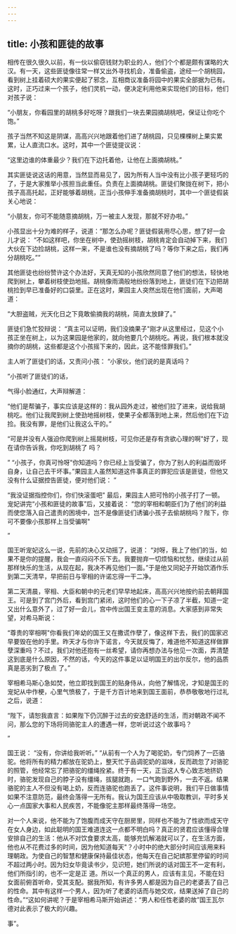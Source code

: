 ```yaml
---
---
---
```

title: 小孩和匪徒的故事
---



相传在很久很久以前，有一伙以偷窃钱财为职业的人，他们个个都是颇有谋略的大汉。有一天，这些匪徒像往常一样又出外寻找机会，准备偷盗，途经一个胡桃园，看到树上挂着硕大的果实便起了邪念，互相商议准备将园中的果实全部据为已有。这时，正巧过来一个孩子，他们灵机一动，便决定利用他来实现他们的目标，他们对孩子说：

“小朋友，你看园里的胡桃多好吃呀？跟我们一块去果园摘胡桃吧，保证让你吃个饱。”

孩子当然不知这是阴谋，高高兴兴地跟着他们进了胡桃园，只见棵棵树上果实累累，让人直流口水。这时，其中一个匪徒提议说：

“这里边谁的体重最少？我们在下边托着他，让他在上面摘胡桃。”

其实匪徒说这话的用意，当然显而易见了，因为所有人当中没有比小孩子更轻巧的了，于是大家推举小孩担当此重任。负责在上面摘胡桃。匪徒们聚拢在树下，把小孩子高高托起，正好能够着胡桃，正当小孩伸手准备摘胡桃时，其中一个匪徒假装关心地说：



“小朋友，你可不能随意摘胡桃，万一被主人发现，那就不好办啦。”

小孩显出十分为难的样子，说道：“那怎么办呢？匪徒假装用尽心思，想了好一会儿才说：
“不如这样吧，你坐在树中，使劲摇树枝，胡桃肯定会自动掉下来，我们大伙在下边捡胡桃，这样一来，不是谁也没有摘胡桃了吗？等你下来之后，我们再分胡桃吃。””

其他匪徒也纷纷赞许这个办法好，天真无知的小孩欣然同意了他们的想法，轻快地爬到树上，攀着树枝使劲地摇。胡桃像雨滴般地纷纷落到地上，匪徒们在下边把胡桃捡到早已准备好的口袋里。正在这时，果园主人突然出现在他们面前，大声喝道：

“大胆盗贼，光天化日之下竟敢偷摘我的胡桃，简直太放肆了。”

匪徒们急忙狡辩说：
“真主可以证明，我们没摘果子"刚才从这里经过，见这个小孩正坐在树上，以为这果园是他家的，就向他要几个胡桃吃。再说，我们根本就没摘你的胡桃，这些都是这个小孩摇下来的，因此，这不能怪罪我们。”

主人听了匪徒们的话，又责问小孩：
“小家伙，他们说的是真话吗？

”小孩听了匪徒们的话，

气得小脸通红，大声辩解道：

“他们是帮骗子，事实应该是这样的：我从园外走过，被他们拉了进来，说给我胡桃吃。他们让我爬到树上使劲地摇树枝，使果子全都落到地上来，然后他们在下边捡。我没有罪，是他们让我这么干的。”

“可是并没有人强迫你爬到树上摇晃树枝，可见你还是存有贪欲心理的啊"好了，现在请你告诉我，你吃到胡桃了
吗？

”
“小孩子，你真可怜呀"你知道吗？你已经上当受骗了，你为了别人的利益而毁坏自身，让自己去干坏事。”果园主人虽然知道这件事真正的罪犯应该是匪徒，但他又没有什么证据控告匪徒，便对他们说：
”

“我没证据指控你们，你们快滚蛋吧"
最后，果园主人把可怜的小孩子打了一顿。
宠妃讲完“小孩和匪徒的故事”后，又接着说：
“您的宰相和朝臣们为了他们的利益而使您落入自己遣责的困境中，岂不是像匪徒们诱骗小孩子去偷胡桃吗？陛下，你可不要像小孩那样上当受骗啊"

”

国王听宠妃这么一说，先前的决心又动摇了，说道：
“对呀，我上了他们的当，如果不是你的提醒，我会一直闷闷不乐下去。我要抛弃一切烦恼和忧愁，继续过从前那样快乐的生活，从现在起，我决不再见他们一面。”于是他又同妃子开始饮酒作乐到第二天清早，早把前日与宰相的许诺忘得一干二净。

第二天清晨，宰相、大臣和朝中的元老们早早地起床，高高兴兴地按约前去朝拜国王。可是到了宫门外后，看到宫门紧闭，这时他们的心一下子凉了半截，知道一定又出什么意外了，过了好一会儿，宫中传出国王变主意的消息。大家感到非常失望，对希马斯说：

“尊贵的宰相啊"你看我们年幼的国王又在撒谎作孽了，像这样下去，我们的国家迟早要毁在他的手里。昨天才与你许下诺言，今天就反悔了，难道他不知道这样做罪孽深重吗？不过，我们对他还抱有一丝希望，请你再想办法与他见一次面，弄清楚这到底是什么原因，不然的话，今天的这件事足以证明国王的出尔反尔，他的品质真是恶劣到了极点
了。”

宰相希马斯心急如焚，他立即找到国王的贴身侍从，向他了解情况，才知是国王的宠妃从中作梗，心里气愤极了，于是千方百计地来到国王面前，恭恭敬敬地行过礼之后，说道：

“陛下，请恕我直言：如果陛下仍沉醉于过去的安逸舒适的生活，而对朝政不闻不问，那么您的下场将同骆驼主人的遭遇一样，您听说过这个故事吗？

”

国王说：
“没有，你讲给我听听。”
“从前有一个人为了喝驼奶，专门饲养了一匹骆驼。他将所有的精力都放在驼奶上，整天忙于品调驼奶的滋味，反而疏忽了对骆驼的照管，他经常忘了把骆驼的缰绳拴紧。终于有一天，正当这人专心致志地挤奶时，骆驼发现自己的脖子没有缰绳，拔腿就跑，一口气跑到野外，一去不返。结果骆驼的主人不但没有喝上奶，反而连骆驼也跑丢了。这件事说明，我们平日做事情如果不注意防范，最终会落得一无所有。我认为国王应该从中吸取教训，平时多关心一点国家大事和人民疾苦，不能像驼主那样最终落得一场空。

对一个人来说，他不能为了饱腹而成天守在厨房里，同样也不能为了性欲而成天守在女人身边，如此聪明的国王难道连这一点都不明白吗？真正的贤君应该懂得合理安排自己的生活：他从不对饮食要求太高，能够充饥解渴就可以了，在生活方面，他也从不花费过多的时间，因为他知道每天"？小时中的绝大部分时间应该用来料理朝政。为使自己的智慧和健康保持最佳状态，他每天在自己妃嫔那里停留的时间不超过两小时。因为妇女毕竟读书少，见识短，她们所说的话对国王不一定有利，他们所指引的，也不一定是正
道。所以一个真正的男人，应该有主见，不能在妇女面前俯首听命，受其支配。据我所知，有许多男人都是因为自己的老婆丢了自己的性命。其中有这样一个男人，因为听了老婆的话而与她交欢，结果送掉了自己的性命。”“这如何讲呢？于是宰相希马斯开始讲述：“男人和任性老婆的故”国王瓦尔德对此表示了极大的兴趣。

事”。